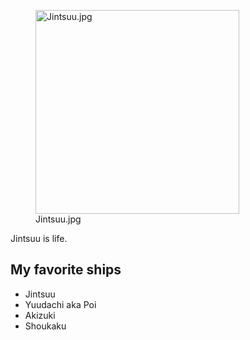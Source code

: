 [[File:Jintsuu.jpg|right|326x326px]]

Jintsuu is life.

==My favorite ships==

* Jintsuu
* Yuudachi aka Poi
* Akizuki
* Shoukaku